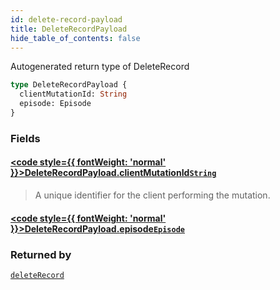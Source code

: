 ```yaml
---
id: delete-record-payload
title: DeleteRecordPayload
hide_table_of_contents: false
---
```








Autogenerated return type of DeleteRecord

```graphql
type DeleteRecordPayload {
  clientMutationId: String
  episode: Episode
}
```


### Fields

#### [<code style={{ fontWeight: 'normal' }}>DeleteRecordPayload.<b>clientMutationId</b></code>](#)<Bullet />[`String`](/docs/graphql-api/beta/reference/scalars/string) <Badge class="secondary" text="scalar"/>
> A unique identifier for the client performing the mutation.
> 

#### [<code style={{ fontWeight: 'normal' }}>DeleteRecordPayload.<b>episode</b></code>](#)<Bullet />[`Episode`](/docs/graphql-api/beta/reference/objects/episode) <Badge class="secondary" text="object"/>
> 
> 



### Returned by

[`deleteRecord`](/docs/graphql-api/beta/reference/mutations/delete-record)  <Badge class="secondary" text="mutation"/>



